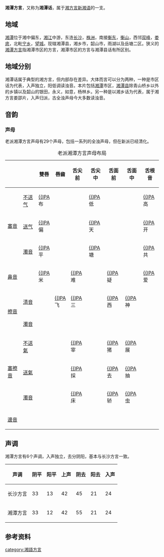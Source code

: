 {{Link style|time=2015-12-11T08:11:56+00:00}}
{{Infobox Language
|name=湘潭话
|familycolor=汉藏语系
|states={{CHN}}
|region=[[湖南省|湖南省]][[湘潭市|湘潭市]]
|speakers= 
|date= 
|fam1=[[汉藏语系|汉藏语系]]
|fam2=[[漢語族|漢語族]]
|fam3= [[湘語|湘語]]
|fam4= [[长益片|长益片]]
|fam5= [[长株潭小片|长株潭小片]]
|iso3=
}}
'''湘潭方言'''，又称为'''湘潭话'''，属于[[湘方言|湘方言]][[新湘语|新湘语]]的一支。

==地域==
[[湘潭|湘潭]]位于湘中偏东，[[湘江|湘江]]中游，东连[[长沙|长沙]]，[[株洲|株洲]]，南接[[衡东|衡东]]，[[衡山|衡山]]，西邻[[双峰|双峰]]，[[娄底|娄底]]，北毗[[宁乡|宁乡]]，[[望城|望城]]。现辖湘潭县，湘乡市，韶山市，雨湖以及岳塘二区。狭义的[[湘潭方言|湘潭方言]]指湘潭市区的方言，湘潭市区的方言与湘潭县话有所区别。

==地域分别==
湘潭话属于典型的湘方言，但内部存在差异。大体而言可以分为两种，一种是市区话为代表，入声独立，阳低调读浊音。本片包括[[湘潭|湘潭]]市区，[[湘潭县|湘潭县]]除青山桥乡以外的乡镇以及韶山的银田，永义，如意，杨林乡。另一种是以湘乡话为代表，属于湘方言娄邵片，入声归派，古全浊声母今大多数读浊音。

==音韵==
===声母===
老派湘潭方言声母有29个声母，包括一系列的全浊声母，但在新派已经清化。

{| class="wikitable" style="text-align:center"
|+ 老派湘潭方言声母布局
|-
! colspan="2" |
! 雙唇
! 唇齒
! 舌尖前
! 舌尖中
! 舌面前
! 舌面中
! 舌根音
! 喉
|-
! rowspan="3" | [[塞音|塞音]]
! [[送气|不送气]]
| [[清雙唇塞音|{{IPA]]<br />布
|
|
| [[清齒齦塞音|{{IPA]]<br />低
|
|
| [[清軟顎塞音|{{IPA]]<br />高
| [[:en:Zero_(linguistics)|{{IPA]]<br />話
|-
! [[送气|送气]]
| [[清雙唇塞音|{{IPA]]<br />偏
|
|
| [[清齒齦塞音|{{IPA]]<br />天
|
|
| [[清軟顎塞音|{{IPA]]<br />开
|
|-
! [[濁音|濁音]]
| [[濁雙唇塞音|{{IPA]]<br />平
|
|
| [[濁齒齦塞音|{{IPA]]<br />塘
|
|
| [[濁軟顎塞音|{{IPA]]<br />共
| 
|-
!  colspan=2 | [[鼻音_(辅音)|鼻音]]
| [[双唇鼻音|{{IPA]]<br />米
|
| [[齒齦鼻音|{{IPA]]<br />难
|
| [[齦齶音|{{IPA]]<br />疑
|
| [[軟顎鼻音|{{IPA]]<br />爱
|
|-
! rowspan=2 | [[擦音|擦音]]
! [[清音|清音]]
| 
| [[清雙唇擦音|{{IPA]]<br />飞
| [[清齒齦擦音|{{IPA]]<br />三
| 
| [[清齦顎擦音|{{IPA]]<br />西
| [[清捲舌擦音|{{IPA]]<br />神
|
| [[清軟顎擦音|{{IPA]]<br />花
|-
! [[濁音|濁音]]
|
| 
| 
|
| 
| 
| 
| [[濁聲門擦音|{{IPA]]<br />下
|-
! rowspan=3 | [[塞擦音|塞擦音]]
! [[不送氣|不送氣]]
|
|
| [[:en:Voiceless_alveolar_affricate|{{IPA]]<br />宰
|
| [[:ja:不送氣舌面清塞擦音|{{IPA]]<br />猪
| [[:ja:清捲舌塞擦音|{{IPA]]<br />展
|
|
|-
! [[送氣|送氣]]
|
|
| [[:en:Voiceless_alveolar_affricate|{{IPA]]<br />採
|
| [[:ja:送氣舌面清塞擦音|{{IPA]]<br />去
| [[:ja:送氣捲舌塞擦音|{{IPA]]<br />抽
|
|
|-
! [[濁音|濁音]]
|
|
| [[:en:Voiceless_alveolar_affricate|{{IPA]]<br />床
|
| [[:ja:不送氣舌面濁塞擦音|{{IPA]]<br />轿
| [[:ja:濁捲舌塞擦音|{{IPA]]<br />虫
|
|
|-
! colspan=2 | [[邊音|邊音]]
|
|
|
| 
|
|
|
|
|}

==声调==
湘潭方言有6个声调，入声独立，去分阴阳，基本与长沙方言一致。
{| class="wikitable" width="60%" align="center"
|-
! 声调 !! 阴平 !! 阳平 !! 上声 !! 阴去 !! 阳去 !! 入声
|-
| 长沙方言 || 33 || 13 || 42 || 45 || 21 || 24
|-
| 湘潭方言 || 33 || 12 || 42 || 55 || 21 || 24
|}

==参考资料==
{{湘语}}

[[category:湘語方言|category:湘語方言]]